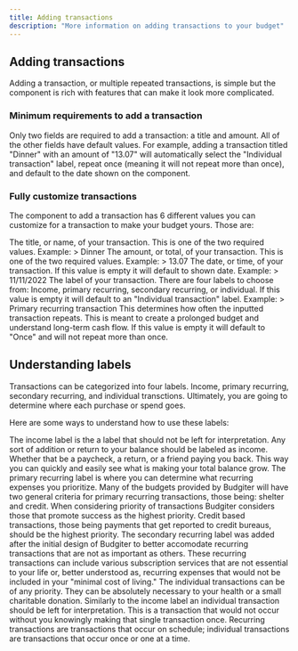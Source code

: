 ```yaml
---
title: Adding transactions
description: "More information on adding transactions to your budget"
---
```


## Adding transactions

Adding a transaction, or multiple repeated transactions, is simple but the component is rich with features that can make it look more complicated. 

### Minimum requirements to add a transaction

Only two fields are required to add a transaction: a title and amount. All of the other fields have default values. For example, 
adding a transaction titled "Dinner" with an amount of "13.07" will automatically select the "Individual transaction" label, repeat once (meaning it will not repeat more than once), 
and default to the date shown on the component.

### Fully customize transactions 

The component to add a transaction has 6 different values you can customize for a transaction to make your budget yours. Those are:

<AccordionGroup>
  <Accordion title="Title">
    The title, or name, of your transaction. This is one of the two required values.
    Example:
    > Dinner
  </Accordion>
  <Accordion title="Amount">
    The amount, or total, of your transaction. This is one of the two required values.
    Example:
    > 13.07
  </Accordion>
  <Accordion title="Date">
    The date, or time, of your transaction. If this value is empty it will default to shown date.
    Example:
    > 11/11/2022
  </Accordion>
  <Accordion title="Label">
    The label of your transaction. There are four labels to choose from: Income, primary recurring, secondary recurring, or individual. If this value is empty it will default to an "Individual transaction" label.
    Example:
    > Primary recurring transaction
  </Accordion>
  <Accordion title="Repeat">
    This determines how often the inputted transaction repeats. This is meant to create a prolonged budget and understand long-term cash flow. If this value is empty it will default to "Once" and will not repeat more than once.
  </Accordion>
</AccordionGroup>

## Understanding labels

Transactions can be categorized into four labels. Income, primary recurring, secondary recurring, and individual transctions. Ultimately, you are going to determine where each purchase or spend goes. 

Here are some ways to understand how to use these labels:

<AccordionGroup>
  <Accordion title="Income">
    The income label is the a label that should not be left for interpretation. 
    Any sort of addition or return to your balance should be labeled as income. 
    Whether that be a paycheck, a return, or a friend paying you back. 
    This way you can quickly and easily see what is making your total balance grow.
  </Accordion>
  <Accordion title="Primary recurring transactions">
    The primary recurring label is where you can determine what recurring expenses you prioritize.
    Many of the budgets provided by Budgiter will have two general criteria for primary recurring transactions, those being: shelter and credit.
    When considering priority of transactions Budgiter considers those that promote success as the highest priority.
    Credit based transactions, those being payments that get reported to credit bureaus, should be the highest priority.
  </Accordion>
  <Accordion title="Secondary recurring transactions">
    The secondary recurring label was added after the initial design of Budgiter to better accomodate recurring transactions that are not as important as others.
    These recurring transactions can include various subscription services that are not essential to your life or, better understood as, recurring expenses that 
    would not be included in your "minimal cost of living."
  </Accordion>
  <Accordion title="Individual transactions">
    The individual transactions can be of any priority. They can be absolutely necessary to your health or a small charitable donation.
    Similarly to the income label an individual transaction should be left for interpretation. This is a transaction that would not occur without you knowingly making that single transaction once.
    Recurring transactions are transactions that occur on schedule; individual transactions are transactions that occur once or one at a time.  
  </Accordion>
</AccordionGroup>
